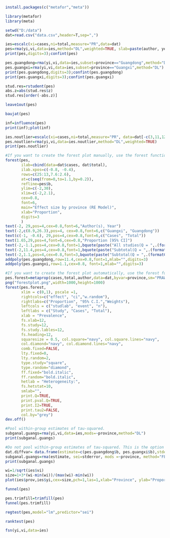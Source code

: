 ```r
install.packages(c("metafor","meta"))
```
```r
library(metafor)
library(meta)
```
```r
setwd("D:/data")
dat=read.csv("data.csv",header=T,sep=",")
```
```r
ies=escalc(xi=cases,ni=total,measure="PR",data=dat) 
pes=rma(yi,vi,data=ies,method="DL",weighted=TRUE, slab=paste(author, year, sep=", "))
print(pes,digits=3);confint(pes)
```
```r
pes.guangdong=rma(yi,vi,data=ies,subset=province=="Guangdong",method="DL")
pes.guangxi=rma(yi,vi,data=ies,subset=province=="Guangxi",method="DL")
print(pes.guangdong,digits=3);confint(pes.guangdong)
print(pes.guangxi,digits=3);confint(pes.guangxi)
```
```r
stud.res=rstudent(pes)
abs.z=abs(stud.res$z)
stud.res[order(-abs.z)]
```
```r
leave1out(pes)
```
```r
baujat(pes)
```
```r
inf=influence(pes)
print(inf);plot(inf)
```
```r
ies.noutlier=escalc(xi=cases,ni=total,measure="PR", data=dat[-c(3,11,12),])
pes.noutlier=rma(yi,vi,data=ies.noutlier,method="DL",weighted=TRUE)
print(pes.noutlier)
```
```r
#If you want to create the forest plot manually, use the forest function in the metafor package. Numerical values in the following code are for demonstration purposes only. You need to change these values according to your data.
forest(pes,
       ilab=cbind(data=dat$cases, dat$total),
       ilab.xpos=c(-0.8, -0.4),
       rows=c(25:13,7.6:2.6),
       at=c(seq(from=0,to=1.1,by=0.2)), 
       refline=pes$b,
       ylim=c(-2,30),
       xlim=c(-2,2.1),
       cex=0.8,
       font=6,
       main="Effect size by province (RE Model)",
       xlab="Proportion",
       digits=3
       )
text(-2, 29,pos=4,cex=0.8,font=6,"Author(s), Year")
text(-2,c(8.9,26.3),pos=4, cex=0.8,font=6,c("Guangxi", "Guangdong"))
text(c(-1, -0.6), 29,pos=4,cex=0.8,font=6,c("Cases", "Total"))
text(1.65,29,pos=4,font=6,cex=0.8,"Proportion [95% CI]")
text(-2,-1.1,pos=4,cex=0.8,font=1,bquote(paste("All studies(Q = ",.(formatC(pes$QE, digits=1, format="f")), ", df = ", .(pes$k - pes$p),", p = ", .(formatC(pes$QEp, digits=2, format="f")), "; ", I^2, " = ",.(formatC(pes$I2, digits=1, format="f")), "%",")")))
text(-2,11.4,pos=4,cex=0.8,font=1,bquote(paste("Subtotal(Q = ",.(formatC(pes.guangdong$QE, digits=1, format="f")), ", df = ", .(pes.guangdong$k - pes.guangdong$p),", p = ", .(formatC(pes.guangdong$QEp, digits=2, format="f")),"; ", I^2, " = ",.(formatC(pes.guangdong$I2, digits=1, format="f")), "%",")")))
text(-2,1.1,pos=4,cex=0.8,font=3,bquote(paste("Subtotal(Q = ",.(formatC(pes.guangxi$QE, digits=1, format="f")),", df = ", .(pes.guangxi$k - pes.guangxi$p),", p = ", .(formatC(pes.guangxi$QEp, digits=2, format="f")),"; ", I^2, " = ",.(formatC(pes.guangxi$I2, digits=1, format="f")), "%",")")))
addpoly(pes.guangdong,row=11.4,cex=0.8,font=1,mlab="",digits=3)
addpoly(pes.guangxi,row=1.1,cex=0.8, font=1,mlab="",digits=3)
```
```r
#If you want to create the forest plot automatically, use the forest function in the meta package. Numerical values in the following code are for demonstration purposes only. You need to respecify these values according to your dataset.
pes.forest=metaprop(cases,total,author,data=dat,byvar=province,sm="PRAW",method.ci="NAsm",method.tau="DL",incr=0.5,allincr=FALSE,addincr=FALSE,title="")
png("forestplot.png",width=1000,height=1000)
forest(pes.forest,
       xlim = c(0,1), pscale =1, 
       rightcols=c("effect", "ci","w.random"),
       rightlabs=c("Proportion", "95% C.I.","Weights"),
       leftcols = c("studlab", "event", "n"), 
       leftlabs = c("Study", "Cases", "Total"),
       xlab = "Prevalence", 
       fs.xlab=12,
       fs.study=12,
       fs.study.lables=12,
       fs.heading=12,
       squaresize = 0.5, col.square="navy", col.square.lines="navy",
       col.diamond="navy", col.diamond.lines="navy",
       comb.fixed=FALSE,
       lty.fixed=0,
       lty.random=2, 
       type.study="square",
       type.random="diamond",
       ff.fixed="bold.italic",
       ff.random="bold.italic",
       hetlab = "Heterogeneity:",
       fs.hetstat=10,
       smlab="",
       print.Q=TRUE,
       print.pval.Q=TRUE,
       print.I2=TRUE,
       print.tau2=FALSE,
       col.by="grey")
dev.off()
```
```r
#Pool within-group estimates of tau-squared.
subganal.guangs=rma(yi,vi,data=ies,mods=~province,method="DL")
print(subganal.guangs)
```
```r
#Do not pool within-group estimates of tau-squared. This is the option used by RevMan.
dat.diffvar= data.frame(estimate=c(pes.guangdong$b, pes.guangxi$b),stderror=c(pes.guangdong$se, pes.guangxi$se),province = c("Guangdong","Guangxi"), tau2=round(c(pes.guangdong$tau2, pes.guangxi$tau2),3))
subganal.guangs=rma(estimate, sei=stderror, mods =~province, method="FE", data=dat.diffvar)
print(subganal.guangs)
```
```r
wi=1/sqrt(ies$vi)
size=1+3*(wi-min(wi))/(max(wi)-min(wi))
plot(ies$prov,ies$yi,cex=size,pch=1,las=1,xlab="Province", ylab="Proportion")
```
```r
funnel(pes)
```
```r
pes.trimfill=trimfill(pes)
funnel(pes.trimfill)
```
```r
regtest(pes,model="lm",predictor="sei")
```
```r
ranktest(pes)
```
```r
fsn(yi,vi,data=ies)
```

